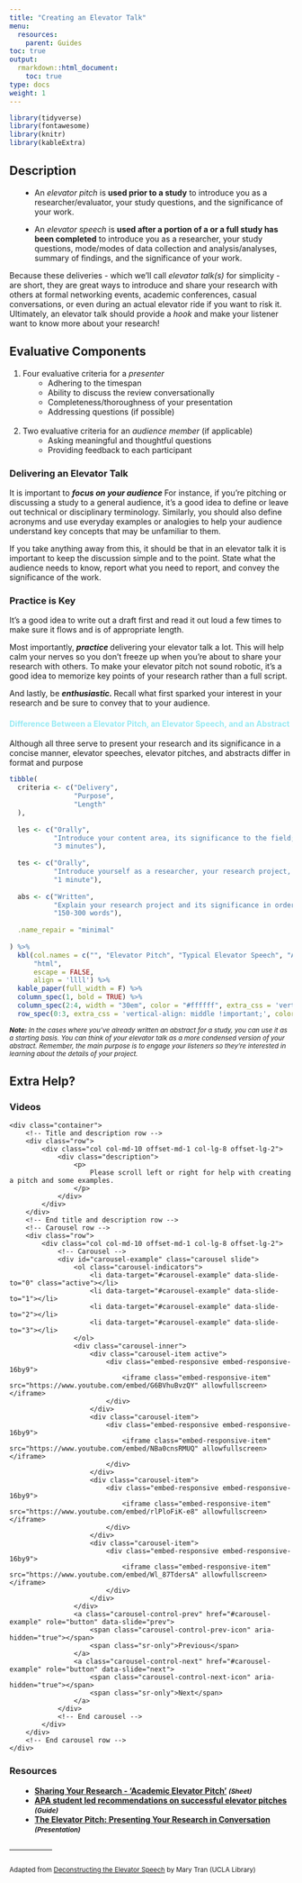 ```yaml
---
title: "Creating an Elevator Talk"
menu:
  resources:
    parent: Guides
toc: true
output:
  rmarkdown::html_document:
    toc: true
type: docs
weight: 1
---
```


<style>
ul {
    margin-left: 1.5em
}

#center {

text-align: center;

}

.article-container {
  max-width: 960px;
}

iframe {
  width: 1px;
  min-width: 100%;
  border:0;
}

#TableOfContents, .docs-toc-title {
  border-left: 1px solid $sta-primary;
  }

td, th, tr, table {
    border: 0 !important;
    border-spacing:0 !important;
  }
  
hr.divider {
  display: inline-block;
  border: 0;
  width: 15%;
}
</style>

<script>
$(document).ready(function(){
  $('[data-toggle="popover"]').popover();   
});
</script>

```r
library(tidyverse)
library(fontawesome)
library(knitr)
library(kableExtra)
```

## Description

+ An <i>elevator pitch</i> is **used prior to a study** to introduce you as a researcher/evaluator, your study questions, and the significance of your work. 

+ An <i>elevator speech</i> is **used after a portion of a or a full study has been completed** to introduce you as a researcher, your study questions, mode/modes of data collection and analysis/analyses, summary of findings, and the significance of your work.

Because these deliveries - which we'll call <i>elevator talk(s)</i> for simplicity - are short, they are great ways to introduce and share your research with others at formal networking events, academic conferences, casual conversations, or even during an actual elevator ride if you want to risk it. Ultimately, an elevator talk should provide a <i>hook</i> and make your listener want to know more about your research! 

## Evaluative Components

1. Four evaluative criteria for a <i>presenter</i>
    + Adhering to the timespan
    + Ability to discuss the review conversationally 
    + Completeness/thoroughness of your presentation
    + Addressing questions (if possible)<br><br>
2. Two evaluative criteria for an <i>audience member</i> (if applicable)
    + Asking meaningful and thoughtful questions
    + Providing feedback to each participant

### Delivering an Elevator Talk

<p>It is important to <b><i>focus on your audience </i></b> For instance, if you're pitching or discussing a study to a general audience, it's a good idea to define or leave out technical or disciplinary terminology. Similarly, you should also define acronyms and use everyday examples or analogies to help your audience understand key concepts that may be unfamiliar to them.</p>

<p>If you take anything away from this, it should be that in an elevator talk it is important to keep the discussion simple and to the point. State what the audience needs to know, report what you need to report, and convey the significance of the work.</p>

### Practice is Key

<p>It's a good idea to write out a draft first and read it out loud a few times to make sure it flows and is of appropriate length. </p>
<p>Most importantly, <b><i> practice </i></b>delivering your elevator talk a lot. This will help calm your nerves so you don't freeze up when you're about to share your research with others. To make your elevator pitch not sound robotic, it's a good idea to memorize key points of your research rather than a full script. </p>
<p>And lastly, be <b><i> enthusiastic. </i></b> Recall what first sparked your interest in your research and be sure to convey that to your audience. </p>

#### <span style="color:#97ebf4">Difference Between a Elevator Pitch, an Elevator Speech, and an Abstract</span>
  
<p>Although all three serve to present your research and its significance in a concise manner, elevator speeches, elevator pitches, and abstracts differ in format and purpose</p>
  
```r
tibble(
  criteria <- c("Delivery",
                "Purpose",
                "Length"
  ),
  
  les <- c("Orally",
           "Introduce your content area, its significance to the field; report dominant and emergine outcomes from a synthesis so your audience will learn more about the area and its connectivity to a broader picture",
           "3 minutes"),
  
  tes <- c("Orally",
           "Introduce yourself as a researcher, your research project, and its significance so your audience will want to learn more about your research",
           "1 minute"),
  
  abs <- c("Written",
           "Explain your research project and its significance in order to apply for funding (e.g. assistantships, fellowships, scholarships, etc.), present at conferences, publish in journals, or just for kicks",
           "150-300 words"),
  
  .name_repair = "minimal"
  
) %>%
  kbl(col.names = c("", "Elevator Pitch", "Typical Elevator Speech", "Abstract"), 
      "html", 
      escape = FALSE,
      align = 'llll') %>%
  kable_paper(full_width = F) %>%
  column_spec(1, bold = TRUE) %>%
  column_spec(2:4, width = "30em", color = "#ffffff", extra_css = 'vertical-align: middle !important;') %>%
  row_spec(0:3, extra_css = 'vertical-align: middle !important;', color = "#ffffff", background = "transparent")
```

<small><i> <b>Note:</b> In the cases where you've already written an abstract for a study, you can use it as a starting basis. You can think of your elevator talk as a more condensed version of your abstract. Remember, the main purpose is to engage your listeners so they're interested in learning about the details of your project. </i></small>

## Extra Help?

### Videos

<!-- Top content -->
<div class="top-content">
    <div class="container">
        <!-- Title and description row -->
        <div class="row">
            <div class="col col-md-10 offset-md-1 col-lg-8 offset-lg-2">
                <div class="description">
                    <p>
                        Please scroll left or right for help with creating a pitch and some examples.
                    </p>
                </div>
            </div>
        </div>
        <!-- End title and description row -->
        <!-- Carousel row -->
        <div class="row">
            <div class="col col-md-10 offset-md-1 col-lg-8 offset-lg-2">
                <!-- Carousel -->
                <div id="carousel-example" class="carousel slide">
                    <ol class="carousel-indicators">
                        <li data-target="#carousel-example" data-slide-to="0" class="active"></li>
                        <li data-target="#carousel-example" data-slide-to="1"></li>
                        <li data-target="#carousel-example" data-slide-to="2"></li>
                        <li data-target="#carousel-example" data-slide-to="3"></li>
                    </ol>
                    <div class="carousel-inner">
                        <div class="carousel-item active">
                            <div class="embed-responsive embed-responsive-16by9">
                                <iframe class="embed-responsive-item" src="https://www.youtube.com/embed/G6BVhuBvzQY" allowfullscreen></iframe>
                            </div>
                        </div>
                        <div class="carousel-item">
                            <div class="embed-responsive embed-responsive-16by9">
                                <iframe class="embed-responsive-item" src="https://www.youtube.com/embed/NBa0cnsRMUQ" allowfullscreen></iframe>
                            </div>
                        </div>
                        <div class="carousel-item">
                            <div class="embed-responsive embed-responsive-16by9">
                                <iframe class="embed-responsive-item" src="https://www.youtube.com/embed/rlPloFiK-e8" allowfullscreen></iframe>
                            </div>
                        </div>
                        <div class="carousel-item">
                            <div class="embed-responsive embed-responsive-16by9">
                                <iframe class="embed-responsive-item" src="https://www.youtube.com/embed/Wl_87TdersA" allowfullscreen></iframe>
                            </div>
                        </div>
                    </div>
                    <a class="carousel-control-prev" href="#carousel-example" role="button" data-slide="prev">
                        <span class="carousel-control-prev-icon" aria-hidden="true"></span>
                        <span class="sr-only">Previous</span>
                    </a>
                    <a class="carousel-control-next" href="#carousel-example" role="button" data-slide="next">
                        <span class="carousel-control-next-icon" aria-hidden="true"></span>
                        <span class="sr-only">Next</span>
                    </a>
                </div>
                <!-- End carousel -->
            </div>
        </div>
        <!-- End carousel row -->
    </div>
</div>

### Resources
          

<ul>
      <li><strong><a href="/handouts/academic-elevator-pitch.pdf" target='_blank'>Sharing Your Research - 'Academic Elevator Pitch'</a> <small><em> (Sheet)</em></small></strong></li>
      <li><strong><a href="https://www.apa.org/science/about/psa/2014/06/elevator-pitch" target='_blank'>APA student led recommendations on successful elevator pitches</a> <small><em> (Guide)</em></small></strong></li>
      <li><strong><a href="https://graduateschool.nd.edu/assets/76988/elevator_pitch_8_28_2012.pdf" target='_blank'>The Elevator Pitch:
Presenting Your Research in Conversation</a> <small><em> (Presentation)</em></small></strong></li>
</ul>

<hr class="divider">

<small>Adapted from <a href="https://uclalibrary.github.io/research-tips/deconstructing-the-elevator-speech/" target='_blank'>Deconstructing the Elevator Speech</a> by Mary Tran (UCLA Library)</small>
